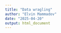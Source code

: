 ```yaml
---
title: "Data wragling"
author: "Elvin Mammadov"
date: "2025-04-20"
output: html_document
---
```


```r

```

